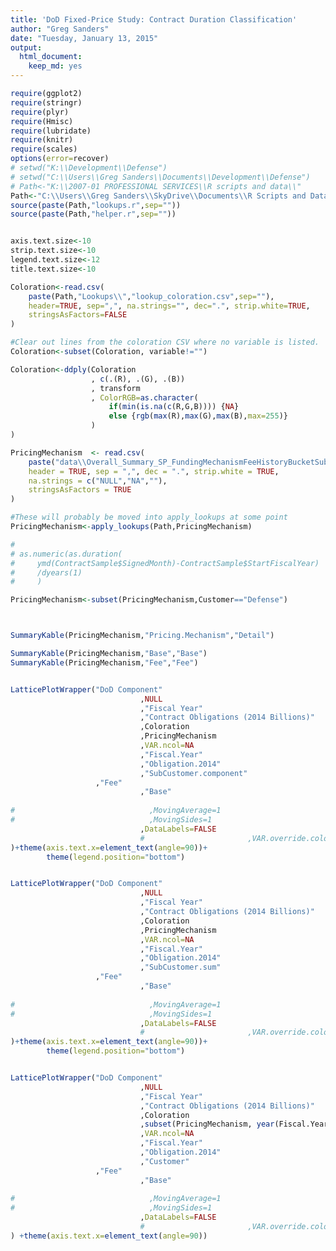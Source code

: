 ```yaml
---
title: 'DoD Fixed-Price Study: Contract Duration Classification'
author: "Greg Sanders"
date: "Tuesday, January 13, 2015"
output: 
  html_document: 
    keep_md: yes
---
```


```r
require(ggplot2)
require(stringr)
require(plyr)
require(Hmisc)
require(lubridate)
require(knitr)
require(scales)
options(error=recover)
# setwd("K:\\Development\\Defense")
# setwd("C:\\Users\\Greg Sanders\\Documents\\Development\\Defense")
# Path<-"K:\\2007-01 PROFESSIONAL SERVICES\\R scripts and data\\"
Path<-"C:\\Users\\Greg Sanders\\SkyDrive\\Documents\\R Scripts and Data SkyDrive\\"
source(paste(Path,"lookups.r",sep=""))
source(paste(Path,"helper.r",sep=""))


axis.text.size<-10
strip.text.size<-10
legend.text.size<-12
title.text.size<-10

Coloration<-read.csv(
    paste(Path,"Lookups\\","lookup_coloration.csv",sep=""),
    header=TRUE, sep=",", na.strings="", dec=".", strip.white=TRUE, 
    stringsAsFactors=FALSE
)

#Clear out lines from the coloration CSV where no variable is listed.
Coloration<-subset(Coloration, variable!="")

Coloration<-ddply(Coloration
                  , c(.(R), .(G), .(B))
                  , transform
                  , ColorRGB=as.character(
                      if(min(is.na(c(R,G,B)))) {NA} 
                      else {rgb(max(R),max(G),max(B),max=255)}
                  )
)


```

```r
PricingMechanism  <- read.csv(
    paste("data\\Overall_Summary_SP_FundingMechanismFeeHistoryBucketSubCustomerPlatform.csv", sep = ""),
    header = TRUE, sep = ",", dec = ".", strip.white = TRUE, 
    na.strings = c("NULL","NA",""),
    stringsAsFactors = TRUE
)

#These will probably be moved into apply_lookups at some point
PricingMechanism<-apply_lookups(Path,PricingMechanism)

# 
# as.numeric(as.duration(
#     ymd(ContractSample$SignedMonth)-ContractSample$StartFiscalYear)
#     /dyears(1)
#     )

PricingMechanism<-subset(PricingMechanism,Customer=="Defense")



SummaryKable(PricingMechanism,"Pricing.Mechanism","Detail")

SummaryKable(PricingMechanism,"Base","Base")
SummaryKable(PricingMechanism,"Fee","Fee")



```

```r

LatticePlotWrapper("DoD Component"
                             ,NULL
                             ,"Fiscal Year"
                             ,"Contract Obligations (2014 Billions)"
                             ,Coloration
                             ,PricingMechanism
                             ,VAR.ncol=NA
                             ,"Fiscal.Year"
                             ,"Obligation.2014"
                             ,"SubCustomer.component"
                   ,"Fee"
                             ,"Base"
                             
#                              ,MovingAverage=1
#                              ,MovingSides=1
                             ,DataLabels=FALSE
                             #                       ,VAR.override.coloration=NA
)+theme(axis.text.x=element_text(angle=90))+
        theme(legend.position="bottom")



``` 

```r

LatticePlotWrapper("DoD Component"
                             ,NULL
                             ,"Fiscal Year"
                             ,"Contract Obligations (2014 Billions)"
                             ,Coloration
                             ,PricingMechanism
                             ,VAR.ncol=NA
                             ,"Fiscal.Year"
                             ,"Obligation.2014"
                             ,"SubCustomer.sum"
                   ,"Fee"
                             ,"Base"
                             
#                              ,MovingAverage=1
#                              ,MovingSides=1
                             ,DataLabels=FALSE
                             #                       ,VAR.override.coloration=NA
)+theme(axis.text.x=element_text(angle=90))+
        theme(legend.position="bottom")



``` 



```r

LatticePlotWrapper("DoD Component"
                             ,NULL
                             ,"Fiscal Year"
                             ,"Contract Obligations (2014 Billions)"
                             ,Coloration
                             ,subset(PricingMechanism, year(Fiscal.Year)>1990)
                             ,VAR.ncol=NA
                             ,"Fiscal.Year"
                             ,"Obligation.2014"
                             ,"Customer"
                   ,"Fee"
                             ,"Base"
                             
#                              ,MovingAverage=1
#                              ,MovingSides=1
                             ,DataLabels=FALSE
                             #                       ,VAR.override.coloration=NA
) +theme(axis.text.x=element_text(angle=90))



``` 
